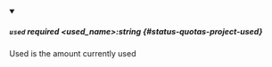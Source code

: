 
<details className="config-field" data-expandable="false" open>
<summary>

##### `used` <span className="config-field-required" data-required="false">required</span> <span className="config-field-type">&lt;used_name&gt;:string</span> <span className="config-field-default"></span> <span className="config-field-enum"></span> {#status-quotas-project-used}

Used is the amount currently used

</summary>



</details>
